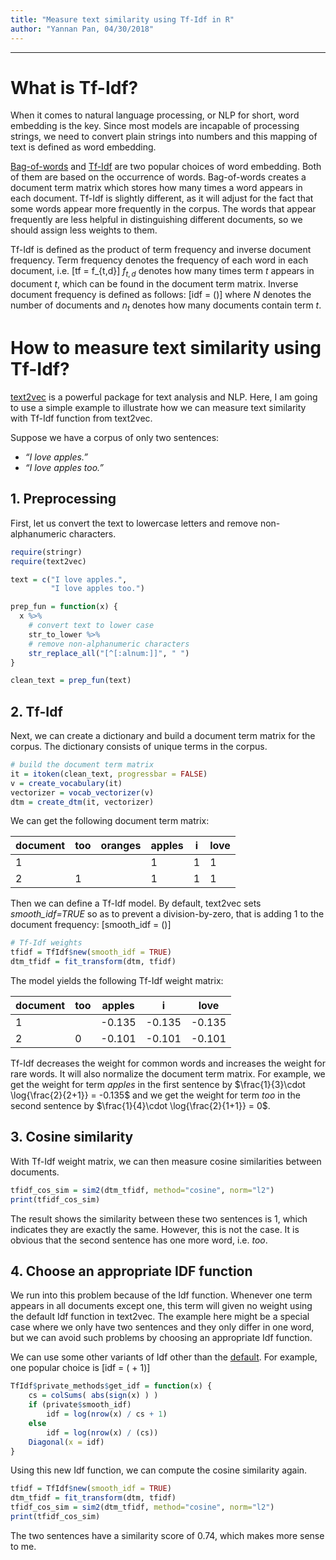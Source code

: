 ```yaml
---
title: "Measure text similarity using Tf-Idf in R"
author: "Yannan Pan, 04/30/2018"
---
```

***

# What is Tf-Idf?

When it comes to natural language processing, or NLP for short, word embedding is the key. Since most models are incapable of processing strings, we need to convert plain strings into numbers and this mapping of text is defined as word embedding.

[Bag-of-words](https://en.wikipedia.org/wiki/Bag-of-words_model) and [Tf-Idf](https://en.wikipedia.org/wiki/Tf–idf) are two popular choices of word embedding. Both of them are based on the occurrence of words. Bag-of-words creates a document term matrix which stores how many times a word appears in each document. Tf-Idf is slightly different, as it will adjust for the fact that some words appear more frequently in the corpus. The words that appear frequently are less helpful in distinguishing different documents, so we should assign less weights to them.

Tf-Idf is defined as the product of term frequency and inverse document frequency. Term frequency denotes the frequency of each word in each document, i.e.
\[tf = f_{t,d}\]
$f_{t,d}$ denotes how many times term $t$ appears in document $t$, which can be found in the document term matrix. Inverse document frequency is defined as follows:
\[idf = \log(\frac{N}{n_t})\]
where $N$ denotes the number of documents and $n_t$ denotes how many documents contain term $t$.

# How to measure text similarity using Tf-Idf?

[text2vec](http://text2vec.org) is a powerful package for text analysis and NLP. Here, I am going to use a simple example to illustrate how we can measure text similarity with Tf-Idf function from text2vec. 

Suppose we have a corpus of only two sentences:

* _"I love apples."_
* _"I love apples too."_

## 1. Preprocessing

First, let us convert the text to lowercase letters and remove non-alphanumeric characters.

```r
require(stringr)
require(text2vec)

text = c("I love apples.",
         "I love apples too.")

prep_fun = function(x) {
  x %>% 
    # convert text to lower case
    str_to_lower %>% 
    # remove non-alphanumeric characters
    str_replace_all("[^[:alnum:]]", " ")
}

clean_text = prep_fun(text)
```

## 2. Tf-Idf

Next, we can create a dictionary and build a document term matrix for the corpus. The dictionary consists of unique terms in the corpus.

```r
# build the document term matrix
it = itoken(clean_text, progressbar = FALSE)
v = create_vocabulary(it)
vectorizer = vocab_vectorizer(v)
dtm = create_dtm(it, vectorizer)
```

We can get the following document term matrix:

document | too | oranges | apples | i | love
---------|-----|---------|--------|---|-----
1        |     |         |    1   | 1 |  1  
2        |  1  |         |    1   | 1 |  1  

Then we can define a Tf-Idf model. By default, text2vec sets *smooth_idf=TRUE* so as to prevent a division-by-zero, that is adding 1 to the document frequency: 
\[smooth\_idf = \log(\frac{N}{n_t + 1})\]

```r
# Tf-Idf weights
tfidf = TfIdf$new(smooth_idf = TRUE)
dtm_tfidf = fit_transform(dtm, tfidf)
```

The model yields the following Tf-Idf weight matrix:

document | too | apples |     i   | love
---------|-----|--------|---------|-----
1        |     |  -0.135| -0.135  |-0.135  
2        |  0  |  -0.101| -0.101  |-0.101  

Tf-Idf decreases the weight for common words and increases the weight for rare words. It will also normalize the document term matrix. For example, we get the weight for term *apples* in the first sentence by $\frac{1}{3}\cdot \log{\frac{2}{2+1}} = -0.135$ and we get the weight for term *too* in the second sentence by $\frac{1}{4}\cdot \log{\frac{2}{1+1}} = 0$.

## 3. Cosine similarity

With Tf-Idf weight matrix, we can then measure cosine similarities between documents.

```r
tfidf_cos_sim = sim2(dtm_tfidf, method="cosine", norm="l2")
print(tfidf_cos_sim)
```

The result shows the similarity between these two sentences is 1, which indicates they are exactly the same. However, this is not the case. It is obvious that the second sentence has one more word, i.e. *too*.

## 4. Choose an appropriate IDF function

We run into this problem because of the Idf function. Whenever one term appears in all documents except one, this term will given no weight using the default Idf function in text2vec. The example here might be a special case where we only have two sentences and they only differ in one word, but we can avoid such problems by choosing an appropriate Idf function.

We can use some other variants of Idf other than the [default](https://github.com/dselivanov/text2vec/blob/master/R/model_tfidf.R). For example, one popular choice is
\[idf = \log(\frac{N}{n_t} + 1)\]

```r
TfIdf$private_methods$get_idf = function(x) {
    cs = colSums( abs(sign(x) ) )
    if (private$smooth_idf)
        idf = log(nrow(x) / cs + 1)
    else
        idf = log(nrow(x) / (cs))
    Diagonal(x = idf)
}
```

Using this new Idf function, we can compute the cosine similarity again.

```r
tfidf = TfIdf$new(smooth_idf = TRUE)
dtm_tfidf = fit_transform(dtm, tfidf)
tfidf_cos_sim = sim2(dtm_tfidf, method="cosine", norm="l2")
print(tfidf_cos_sim)
```

The two sentences have a similarity score of 0.74, which makes more sense to me.